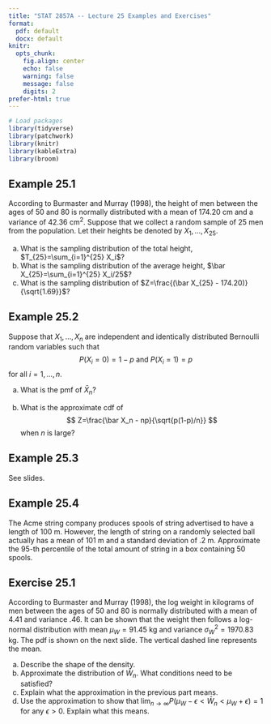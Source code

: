 ---
title: "STAT 2857A -- Lecture 25 Examples and Exercises"
format: 
  pdf: default
  docx: default
knitr: 
  opts_chunk:
    fig.align: center
    echo: false
    warning: false
    message: false
    digits: 2
prefer-html: true
---

```{r}
# Load packages
library(tidyverse)
library(patchwork)
library(knitr)
library(kableExtra)
library(broom)
```

## Example 25.1

According to Burmaster and Murray (1998), the height of men between the ages of 50 and 80 is normally distributed with a mean of $174.20$ cm and a variance of $42.36$ cm$^2$. Suppose that we collect a random sample of $25$ men from the population. Let their heights be denoted by $X_1,\ldots,X_{25}$. 

a) What is the sampling distribution of the total height, $T_{25}=\sum_{i=1}^{25} X_i$?
b) What is the sampling distribution of the average height, $\bar X_{25}=\sum_{i=1}^{25} X_i/25$?
c) What is the sampling distribution of $Z=\frac{(\bar X_{25} - 174.20)}{\sqrt{1.69}}$?

## Example 25.2

Suppose that $X_1,\ldots,X_n$ are independent and identically distributed Bernoulli random variables such that
$$
      P(X_i=0)=1-p \mbox{ and } P(X_i=1)=p
$$
for all $i=1,\ldots,n$. 
    
a) What is the pmf of $\bar X_n$?
      
b) What is the approximate cdf of
      $$
        Z=\frac{\bar X_n - np}{\sqrt{p(1-p)/n}}
      $$
      when $n$ is large?
      
## Example 25.3 

See slides.

## Example 25.4

The Acme string company produces spools of string advertised to have a length of 100 m. However, the length of string on a randomly selected ball actually has a mean of 101 m and a standard deviation of .2 m. Approximate the 95-th percentile of the total amount of string in a box containing 50 spools.

## Exercise 25.1

According to Burmaster and Murray (1998), the log weight in kilograms of men between the ages of 50 and 80 is normally distributed with a mean of $4.41$ and variance $.46$. It can be shown that the weight then follows a log-normal distribution with mean $\mu_W = 91.45$ kg and variance $\sigma^2_W=1970.83$ kg. The pdf is shown on the next slide. The vertical dashed line represents the mean.
  
a) Describe the shape of the density.
b) Approximate the distribution of $\bar W_n$. What conditions need to be satisfied?
c) Explain what the approximation in the previous part means.
d) Use the approximation to show that $\lim_{n \to \infty} P(\mu_W-\epsilon < \bar W_n < \mu_W + \epsilon) = 1$ for any $\epsilon>0$. Explain what this means.  
